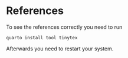 # References {.unnumbered}

To see the references correctly you need to run

```
quarto install tool tinytex
```

Afterwards you need to restart your system.

::: {#refs}
:::
